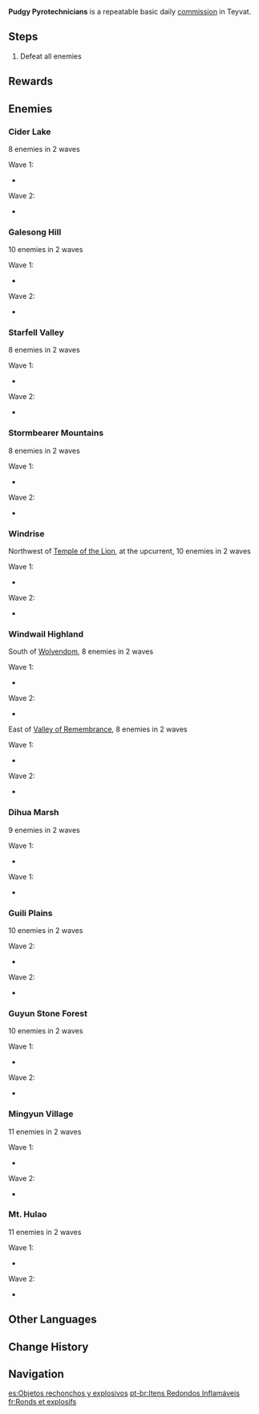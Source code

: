 {{Quest Infobox
|id              = 
|type            = Commission
|image           = Commission Pudgy Pyrotechnicians.png
|caption         = Guili Plains version
|summary         = Defeat the scheming monsters.
|startLocation   = [[Cider Lake]], [[Mondstadt]]
|startLocation2  = [[Galesong Hill]], Mondstadt
|startLocation3  = [[Starfell Valley]], Mondstadt
|startLocation4  = [[Stormbearer Mountains]], Mondstadt
|startLocation5  = [[Windrise]], Mondstadt
|startLocation6  = [[Windwail Highland]], Mondstadt
|startLocation7  = [[Dihua Marsh]], [[Liyue]]
|startLocation8  = [[Guili Plains]], Liyue
|startLocation9  = [[Guyun Stone Forest]], Liyue
|startLocation10 = [[Mingyun Village]], Liyue
|startLocation11 = [[Mt. Hulao]], Liyue
|other           = 
*AR-Dependent Rewards
|characters      = Traveler
}}
'''Pudgy Pyrotechnicians''' is a repeatable basic daily [[commission]] in Teyvat.

==Steps==
{{Quest Description|Hilichurls are manufacturing exploding barrels in the wilderness. Stop them!}}
# Defeat all enemies

==Rewards==
{{Commission Rewards|full}}

==Enemies==
===Cider Lake===
;8 enemies in 2 waves
Wave 1:
* {{Enemy List|Pyro Slime*2;Hilichurl Grenadier*2;Wooden Shield Mitachurl}}
Wave 2:
* {{Enemy List|Pyro Hilichurl Shooter*2;Blazing Axe Mitachurl}}

===Galesong Hill===
;10 enemies in 2 waves
Wave 1:
* {{Enemy List|Pyro Slime*2;Hilichurl*2;Hydro Samachurl;Blazing Axe Mitachurl}}
Wave 2:
* {{Enemy List|Hilichurl Grenadier*3;Wooden Shield Mitachurl}}

===Starfell Valley===
;8 enemies in 2 waves
Wave 1:
* {{Enemy List|Pyro Slime*2;Hilichurl;Hilichurl Grenadier;Blazing Axe Mitachurl}}
Wave 2:
* {{Enemy List|Hilichurl Grenadier;Hydro Samachurl;Wooden Shield Mitachurl}}

===Stormbearer Mountains===
;8 enemies in 2 waves
Wave 1:
* {{Enemy List|Pyro Slime*2;Hilichurl;Hilichurl Grenadier;Blazing Axe Mitachurl}}
Wave 2:
* {{Enemy List|Cryo Hilichurl Shooter;Hydro Samachurl;Wooden Shield Mitachurl}}

===Windrise===
;Northwest of [[Temple of the Lion]], at the upcurrent, 10 enemies in 2 waves<!--Is there another version at Windrise?-->
Wave 1:
* {{Enemy List|Pyro Slime*2;Unarmed Hilichurl*2;Hydro Samachurl;Blazing Axe Mitachurl}}
Wave 2:
* {{Enemy List|Hilichurl Grenadier*3;Wooden Shield Mitachurl}}

===Windwail Highland===
;South of [[Wolvendom]], 8 enemies in 2 waves
Wave 1:
* {{Enemy List|Pyro Slime*2;Hilichurl Grenadier*2;Blazing Axe Mitachurl}}
Wave 2:
* {{Enemy List|Hydro Samachurl*2;Wooden Shield Mitachurl}}

;East of [[Valley of Remembrance]], 8 enemies in 2 waves
Wave 1:
* {{Enemy List|Hilichurl Grenadier*2;Pyro Slime;Dendro Samachurl;Blazing Axe Mitachurl}}
Wave 2:
* {{Enemy List|Pyro Hilichurl Shooter;Anemo Samachurl;Wooden Shield Mitachurl}}

===Dihua Marsh===
;9 enemies in 2 waves
Wave 1:
* {{Enemy List|Pyro Slime*2;Hilichurl*2;Hydro Samachurl;Blazing Axe Mitachurl}}
Wave 1:
* {{Enemy List|Hilichurl Grenadier*2;Wooden Shield Mitachurl}}

===Guili Plains===
;10 enemies in 2 waves
Wave 2:
* {{Enemy List|Pyro Slime*2;Hilichurl*2;Anemo Samachurl;Blazing Axe Mitachurl}}
Wave 2:
* {{Enemy List|Hilichurl Grenadier*3;Wooden Shield Mitachurl}}

===Guyun Stone Forest===
;10 enemies in 2 waves
Wave 1:
* {{Enemy List|Pyro Slime*2;Hilichurl*2;Hydro Samachurl;Blazing Axe Mitachurl}}
Wave 2:
* {{Enemy List|Hilichurl Grenadier*3;Rock Shieldwall Mitachurl}}

===Mingyun Village===
; 11 enemies in 2 waves
Wave 1:
* {{Enemy List|Pyro Slime*2;Hilichurl*2;Electro Hilichurl Shooter;Hydro Samachurl;Blazing Axe Mitachurl}}
Wave 2:
* {{Enemy List|Hilichurl Grenadier*3;Wooden Shield Mitachurl}}

===Mt. Hulao===
;11 enemies in 2 waves
Wave 1:
* {{Enemy List|Pyro Slime*2;Hilichurl*2;Hydro Samachurl;Blazing Axe Mitachurl}}
Wave 2:
* {{Enemy List|Hilichurl Grenadier*2;Hilichurl Fighter;Anemo Samachurl;Wooden Shield Mitachurl}}

==Other Languages==
{{Other Languages
|en      = Pudgy Pyrotechnicians
|zhs     = 圆滚滚的易爆品
|zhs_rm  = Yuángǔngǔn de Yìbào Pǐn
|zht     = 圓滾滾的易爆物
|zht_rm  = Yuángǔngǔn de Yìbào Pǐn
|zh_tl   = Chubby Explosives
|ja      = まるい爆発物
|ja_rm   = Marui Bakuhatsubutsu
|ja_tl   = Round Explosives
|ko      = 포동포동한 폭발물
|ko_rm   = 
|ko_tl   = 
|es      = Objetos rechonchos y explosivos
|es_tl   = 
|fr      = Ronds et explosifs
|fr_tl   = Round and Explosive Ones
|ru      = Пухляши-пиротехники
|ru_tl   = 
|th      = วัตถุกลมกลิ้งซึ่งระเบิดได้ง่าย
|th_rm   = 
|th_tl   = Easily Exploding Round Rolling Objects
|vi      = Vật Dễ Nổ Tròn Quay
|vi_tl   = 
|de      = Kugelrund und explosiv
|de_tl   = Roly-poly and Explosive
|id      = Bahan Peledak yang Berguling
|id_tl   = Rolling Explosive Materials
|pt      = Itens Redondos Inflamáveis
|pt_tl   = 
}}

==Change History==
{{Change History|1.0}}

==Navigation==
{{Commission Navbox|Basic}}

[[es:Objetos rechonchos y explosivos]]
[[pt-br:Itens Redondos Inflamáveis]]
[[fr:Ronds et explosifs]]